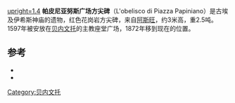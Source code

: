 {{coord|41|7|53.79|N|14|46|38.01|E|type:landmark_region:IT|display=title}}
[[File:Benevento-Obelisco.jpg|upright=1.4]]
'''帕皮尼亚努斯广场方尖碑'''（L'obelisco di Piazza Papiniano）是古埃及伊希斯神庙的遗物，红色花岗岩方尖碑，来自[[阿斯旺|阿斯旺]]，约3米高，重2.5吨。1597年被安放在[[贝内文托|贝内文托]]的主教座堂广场，1872年移到现在的位置。

== 参考 ==
<references />
* {{Cite book |author = Giovanni Vergineo |url = http://ddd.uab.cat/record/91612 |title = Il tempio di Iside a Benevento: l'architettura e gli arredi, l'architettura attraverso gli arredi |volume = 2 |year = 2011 |page = 62-75 |issn = 1887-8687 |access-date = 2014-12-07 |archive-date = 2015-08-01 |archive-url = https://web.archive.org/web/20150801055510/http://ddd.uab.cat/record/91612/ |dead-url = no }}
* {{Cite book |author = Massimiliano Nuzzolo |url = http://www.anse-egypt.com/articles/Nuzzolo_Iseo-Benevento.pdf |title = Benevento. L'Iseo dimenticato e le streghe del Sannio |page = 30-39 |accessdate = 2014-10-26 |deadurl = yes |archiveurl = https://web.archive.org/web/20141026171535/http://www.anse-egypt.com/articles/Nuzzolo_Iseo-Benevento.pdf |archivedate = 2014-10-26 }}
[[Category:贝内文托|Category:贝内文托]]